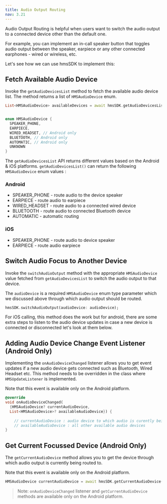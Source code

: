 ---
title: Audio Output Routing
nav: 3.21
---

Audio Output Routing is helpful when users want to switch the audio output to a connected device other than the default one.

For example, you can implement an in-call speaker button that toggles audio output between the speaker, earpiece or any other connected earphones - wired or wireless, etc.

Let's see how we can use hmsSDK to implement this:

## Fetch Available Audio Device

Invoke the `getAudioDevicesList` method to fetch the available audio device list. The method returns a list of `HMSAudioDevice` enum.

```dart
List<HMSAudioDevice> availableDevices = await hmsSDK.getAudioDevicesList();


enum HMSAudioDevice {
  SPEAKER_PHONE,
  EARPIECE,
  WIRED_HEADSET, // Android only
  BLUETOOTH, // Android only
  AUTOMATIC, // Android only
  UNKNOWN
}
```

The `getAudioDevicesList` API returns different values based on the Android & iOS platforms.
`getAudioDevicesList()` can return the following `HMSAudioDevice` enum values :

### Android
* SPEAKER_PHONE   - route audio to the device speaker
* EARPIECE  - route audio to earpiece
* WIRED_HEADSET     - route audio to a connected wired device
* BLUETOOTH - route audio to connected Bluetooth device
* AUTOMATIC - automatic routing

### iOS
* SPEAKER_PHONE   - route audio to device speaker
* EARPIECE  - route audio earpiece


## Switch Audio Focus to Another Device

Invoke the `switchAudioOutput` method with the appropriate `HMSAudioDevice` value fetched from `getAudioDevicesList` to switch the audio output to that device.


The `audioDevice` is a required `HMSAudioDevice` enum type parameter which we discussed above through which audio output should be routed.

```dart
hmsSDK.switchAudioOutput(audioDevice: audioDevice);
```

For iOS calling, this method does the work but for android, there are some extra steps to listen to the audio device updates in case 
a new device is connected or disconnected let's look at them below.

## Adding Audio Device Change Event Listener (Android Only)

Implementing the `onAudioDeviceChanged` listener allows you to get event updates if a new audio device gets connected such as Bluetooth, Wired Headset etc. 
This method needs to be overridden in the class where `HMSUpdateListener` is implemented.

Note that this event is available only on the Android platform.


```dart
@override
void onAudioDeviceChanged(
  {HMSAudioDevice? currentAudioDevice,
  List<HMSAudioDevice>? availableAudioDevice}) {
  
    // currentAudioDevice : audio device to which audio is curently being routed to
    // availableAudioDevice : all other available audio devices
}
```

## Get Current Focussed Device (Android Only)

The `getCurrentAudioDevice` method allows you to get the device through which audio output is currently being routed to.

Note that this event is available only on the Android platform.

```dart
HMSAudioDevice currentAudioDevice = await hmsSDK.getCurrentAudioDevice();
```

> Note: `onAudioDeviceChanged` listener and `getCurrentAudioDevice` methods are available only on the Android platform.
